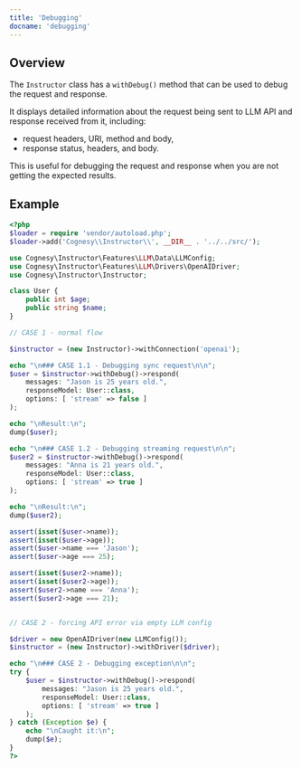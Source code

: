 ---
title: 'Debugging'
docname: 'debugging'
---

## Overview

The `Instructor` class has a `withDebug()` method that can be used to debug the request and response.

It displays detailed information about the request being sent to LLM API and response received from it,
including:
 - request headers, URI, method and body,
 - response status, headers, and body.

This is useful for debugging the request and response when you are not getting the expected results.

## Example

```php
<?php
$loader = require 'vendor/autoload.php';
$loader->add('Cognesy\\Instructor\\', __DIR__ . '../../src/');

use Cognesy\Instructor\Features\LLM\Data\LLMConfig;
use Cognesy\Instructor\Features\LLM\Drivers\OpenAIDriver;
use Cognesy\Instructor\Instructor;

class User {
    public int $age;
    public string $name;
}

// CASE 1 - normal flow

$instructor = (new Instructor)->withConnection('openai');

echo "\n### CASE 1.1 - Debugging sync request\n\n";
$user = $instructor->withDebug()->respond(
    messages: "Jason is 25 years old.",
    responseModel: User::class,
    options: [ 'stream' => false ]
);

echo "\nResult:\n";
dump($user);

echo "\n### CASE 1.2 - Debugging streaming request\n\n";
$user2 = $instructor->withDebug()->respond(
    messages: "Anna is 21 years old.",
    responseModel: User::class,
    options: [ 'stream' => true ]
);

echo "\nResult:\n";
dump($user2);

assert(isset($user->name));
assert(isset($user->age));
assert($user->name === 'Jason');
assert($user->age === 25);

assert(isset($user2->name));
assert(isset($user2->age));
assert($user2->name === 'Anna');
assert($user2->age === 21);


// CASE 2 - forcing API error via empty LLM config

$driver = new OpenAIDriver(new LLMConfig());
$instructor = (new Instructor)->withDriver($driver);

echo "\n### CASE 2 - Debugging exception\n\n";
try {
    $user = $instructor->withDebug()->respond(
        messages: "Jason is 25 years old.",
        responseModel: User::class,
        options: [ 'stream' => true ]
    );
} catch (Exception $e) {
    echo "\nCaught it:\n";
    dump($e);
}
?>
```
